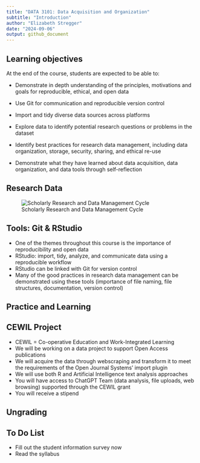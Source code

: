 ```yaml
---
title: "DATA 3101: Data Acquisition and Organization"
subtitle: "Introduction"
author: "Elizabeth Stregger"
date: "2024-09-06"
output: github_document
---
```


## Learning objectives

At the end of the course, students are expected to be able to:

-   Demonstrate in depth understanding of the principles, motivations and goals for reproducible, ethical, and open data

-   Use Git for communication and reproducible version control

-   Import and tidy diverse data sources across platforms

-   Explore data to identify potential research questions or problems in the dataset

-   Identify best practices for research data management, including data organization, storage, security, sharing, and ethical re-use

-   Demonstrate what they have learned about data acquisition, data organization, and data tools through self-reflection

## Research Data

![Scholarly Research and Data Management Cycle](../Graphics/ResearchLifecycle_CondonBresnahanOpuda_2022.jpg)

## Tools: Git & RStudio

-   One of the themes throughout this course is the importance of reproducibility and open data
-   RStudio: import, tidy, analyze, and communicate data using a reproducible workflow
-   RStudio can be linked with Git for version control
-   Many of the good practices in research data management can be demonstrated using these tools (importance of file naming, file structures, documentation, version control)

## Practice and Learning

## CEWIL Project

- CEWIL = Co-operative Education and Work-Integrated Learning
- We will be working on a data project to support Open Access publications 
- We will acquire the data through webscraping and transform it to meet the requirements of the Open Journal Systems' import plugin
- We will use both R and Artificial Intelligence text analysis approaches
- You will have access to ChatGPT Team (data analysis, file uploads, web browsing) supported through the CEWIL grant
- You will receive a stipend

## Ungrading


## To Do List

- Fill out the student information survey now
- Read the syllabus
